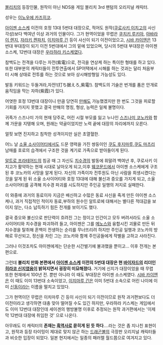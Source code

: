 [[블리치]]의 등장인물, 원작이 아닌 NDS용 게임 블리치 3rd 팬텀의 오리지널 캐릭터.

성우는 [[이노우에 카즈히코]].

[[아이젠 소스케]] 이전의 호정 13대 5번대 대장으로, 적어도 원작([[쿠로사키 이치고]]의 사신 각성)보다 백여년 이상 과거의 인물이다. 그가 현역이었을 무렵은 [[쿠치키 루키아]], [[아바라이 렌지]], [[자라키 켄파치]], [[이치마루 긴]] 등이 사신이 되기 이전이었으고, [[시바 카이엔]]은 13번대 부대장이 되기 이전 5번대에서 그의 밑에 있었으며, 당시의 5번대 부대장은 아이젠 소스케, 12번대 대장은 [[우라하라 키스케]]였다.

참백도는 전격을 다루는 자전(紫電)으로, 전극을 연상케 하는 특이한 형태를 하고 있다. 또한 대부분의 캐릭터들이 전투연출에서 SP어택에서 시해를 하는 것과는 달리 처음부터 시해 상태로 전투를 하는 것으로 보아 상시해방형일 가능성도 있다.

발동 키워드는 두들겨라,자전!(打ち据えろ,紫電!). 참백도의 기술은 번개를 품은 안개로 움직임을 막는 자하(紫霞)가 있다.

어엿한 호정 13번대 대장이니 만큼 당연히 [[만해]]도 가능했겠지만 한 번도 그것을 피로할 기회를 가지지 못했고 결국 만해의 명칭, 형상, 능력은 일체 불명이다.

귀족가 스즈나미 가의 현재 당주로, 어린 시절 부모를 잃고 누나인 [[스즈나미 코노카]]와 함께 가문을 지탱해 오며, 원래는 약골이었지만 노력 끝에 대장의 자리에까지 오른다.

얼핏 보면 진지하고 침착한 성격이지만 실은 초열혈한.

어느 날 [[소울 소사이어티]]에서도 드문 영력을 가진 쌍둥이인 [[쿠도 후지마루]],[[쿠도 마츠리]] 남매를 호로의 습격에서 구조한 것을 계기로 가족으로 받아들이게 된다.

[[알트로 프라테어드]]의 침공 때 그 자신도 [[치수경]]의 발동에 휘말려 백여년 후, 쿠로사키 이치고가 활약하는 현재 시대로 날아오게 되고,이후 [[웨코문드]]에서 아이젠 소스케에게 구조된 후 코노카의 사망을 알게 된다. 자신의 가족이자 전투원도 아닌 사람을 희생시켰다는 것을 알게 된 뒤 소울 소사이어티와 호정 13대에 대해 불신과 증오를 가지게 되고, 소울 소사이어티를 공격해 치수경 파괴를 시도하지만 주인공 일행의 저지로 실패한다.

이 와중에 과거의 동료이자 지금은 배신하고 수많은 동료 사신을 죽게 만든 아이젠 소스케나, 과거 직접적인 적이자 동료,부하의 원수인 알트로에 대해서는 별다른 적대감을 보이지 않는, 다소 납득하기 힘든 전개를 보이기도 했다.

결국 증오와 불신으로 판단력이 흐려진 그는 정이고 인간이고 모두 버려서라도 소울 소사이어티와 치수경을 파괴하려 들고, 아이젠은 그를 [[메노스]]와 융합시킨 괴물로 만든 뒤 치수경을 탈취해 혼백이 전생하는 순리를 무너뜨리려 하지만 주인공 일행과 코노카의 방해로 무산되고, 정신을 차린 그는 코노카와 함께 주인공들에게 작별을 고하고 사라진다.

그러나 이것조차도 아이젠에게는 단순한 시간벌기에 불과했을 뿐이고... 이후 전개는 본편으로.

그런데 '''블리치 만화 본편에서 [[아이젠 소스케]] 이전의 5번대 대장은 현 [[바이자드]]의 리더인 [[히라코 신지]]였음이 밝혀지면서 굉장히 미묘해졌다.''' 거기에 신지가 대장이었을 때 무렵 또한 현재에서 100년 전. 뿐만 아니라 이 때도 부대장은 아이젠 소스케였다. [[시바 카이엔]]은 이 때도 이미 13번대 소속이었고, [[이치마루 긴]]은 이미 5번대 소속으로 어린 나이에 이미 [[신동]]이라는 이름을 떨치고 있었다.

그가 현역이던 무렵은 이치마루 긴 등이 사신이 되기 이전이므로 원작 과거편보다도 더 이전이라고 생각하면 대충 맞아 떨어질 수도 있긴 하지만, 우라하라 키스케는 게임에서도 이미 12번대 대장인데 세이겐의 행방불명 이후로 추정되는 원작 과거편에서는 '이제 막 12번대 대장에 취임한 것' 으로 나온다.

아무래도 이 캐릭터의 '''존재는 [[흑역사]]로 묻히게 된 듯 하다'''....라는 것은 좀 지나친 표현이고, 원작과 등장 타이밍이 제대로 맞지 않곤 하는 [[드래곤볼]]의 극장판 오리지널 캐릭터들과 비슷한 입장이 되었다. 일본 현지에서는 일종의 패러렐 월드쯤으로 여겨지고 있다.
